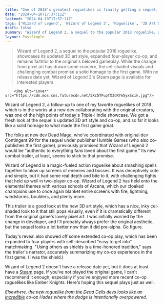 ```yaml
---
title: "One of 2018's greatest roguelikes is finally getting a sequel, and its expanded 4-player online co-op looks fantastic"
date: "2024-04-10T17:37:11Z"
lastmod: "2024-04-10T17:37:11Z"
tags: ['Wizard of Legend', 'Wizard of Legend 2', 'Roguelike', '3D Art Style', 'Co-op', 'Magic-Fueled Action', 'Elemental Themes', 'Arcana', 'Cel-Shaded', 'Ember Knights', 'Dead Cells', 'Hades', 'Steam']
draft: false
summary: "Wizard of Legend 2, a sequel to the popular 2018 roguelike, showcases its updated 3D art style, expanded four-player co-op, and remains faithful to the original's beloved gameplay. While the change from pixel art has drawn some concern, the cel-shaded visuals and challenging combat promise a solid homage to the first game. With no release date yet, Wizard of Legend 2's Steam page is available for interested players."
layout: PostSimple
---
```

> Wizard of Legend 2, a sequel to the popular 2018 roguelike, showcases its updated 3D art style, expanded four-player co-op, and remains faithful to the original's beloved gameplay. While the change from pixel art has drawn some concern, the cel-shaded visuals and challenging combat promise a solid homage to the first game. With no release date yet, Wizard of Legend 2's Steam page is available for interested players.


        <img alt="Cover" src="https://cdn.mos.cms.futurecdn.net/5Xc5TFupfX3dRYe5yxScik.jpg"/>
        
Wizard of Legend 2, a follow-up to one of my favorite roguelikes of 2018 which is in the works at a new dev collaborating with the original creators, was one of the high points of today's Triple-I indie showcase. We got a fresh look at the sequel's updated 3D art style and co-op, and so far it looks like a solid homage to what made the first game great.

The folks at new dev Dead Mage, who've coordinated with original dev Contingent 99 for the sequel under publisher Humble Games (who also co-publishes the first game), previously promised that Wizard of Legend 2 would be "authentic to everything fans loved about the first game." Its new combat trailer, at least, seems to stick to that promise. 

Wizard of Legend is a magic-fueled action roguelike about smashing spells together to blow up screens of enemies and bosses. It was deceptively cute and simple, but it had some real depth and bite to it, with challenging fights that held up well in two-player co-op. Wizard of Legend 2 has held onto the elemental themes with various schools of Arcana, which our cloaked champions use to once again blanket entire screens with fire, lightning, windstorms, boulders, and plenty more. 

This trailer is a good look at the new 3D art style, which has a nice, inky cel-shaded look to it that still pops visually, even if it is dramatically different from the original game's lovely pixel art. I was initially worried by the change in developer, and I'll probably always prefer the original aesthetic, but the sequel looks a lot better now than it did pre-alpha. Go figure.

Today's reveal also showed off some extended co-op play, which has been expanded to four players with self-described "easy to get into" matchmaking. "Using others as shields is a time-honored tradition," says the trailer's narrator, accurately summarizing my co-op experience in the first game. (I was the shield.) 

Wizard of Legend 2 doesn't have a release date yet, but it does at least have a [<u>Steam</u>](https://store.steampowered.com/app/2193540/Wizard_of_Legend_2/) page. If you've not played the original game, I can't recommend it enough, especially if you've enjoyed more recent co-op roguelikes like Ember Knights. Here's hoping this sequel plays just as well. 

*Elsewhere, *[<u><em>the new roguelike from the Dead Cells devs looks like an incredible</em></u>](https://www.gamesradar.com/the-new-roguelike-from-the-dead-cells-devs-looks-like-an-incredible-co-op-hades-where-the-dodge-is-intentionally-overpowered/)* co-op Hades where the dodge is intentionally overpowered.*
        